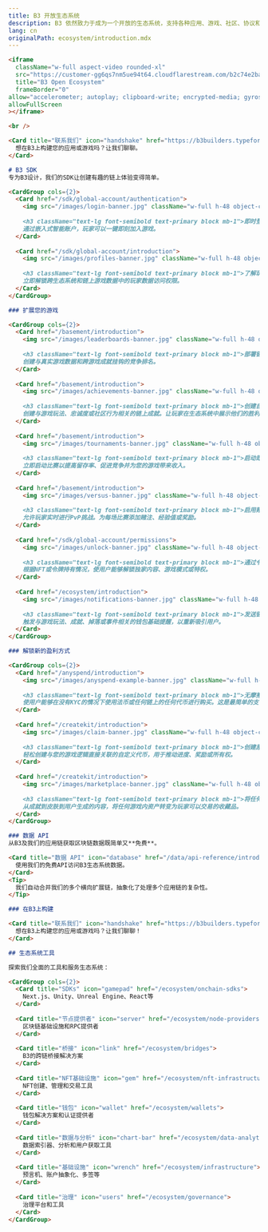 ```yaml
---
title: B3 开放生态系统
description: B3 依然致力于成为一个开放的生态系统，支持各种应用、游戏、社区、协议和链上工具。
lang: cn
originalPath: ecosystem/introduction.mdx
---
```

```markdown
<iframe
  className="w-full aspect-video rounded-xl"
  src="https://customer-gg6qs7nm5ue94t64.cloudflarestream.com/b2c74e2ba1b9057d9d41a7e63b83230e/iframe?muted=true&loop=true&autoplay=true&poster=https%3A%2F%2Fcustomer-gg6qs7nm5ue94t64.cloudflarestream.com%2Fb2c74e2ba1b9057d9d41a7e63b83230e%2Fthumbnails%2Fthumbnail.jpg%3Ftime%3D%26height%3D600"
  title="B3 Open Ecosystem"
  frameBorder="0"
allow="accelerometer; autoplay; clipboard-write; encrypted-media; gyroscope; picture-in-picture"
allowFullScreen
></iframe>

<br />

<Card title="联系我们" icon="handshake" href="https://b3builders.typeform.com/bsmntdevelopers" horizontal>
  想在B3上构建您的应用或游戏吗？让我们聊聊。
</Card>

# B3 SDK
专为B3设计，我们的SDK让创建有趣的链上体验变得简单。

<CardGroup cols={2}>
  <Card href="/sdk/global-account/authentication">
    <img src="/images/login-banner.jpg" className="w-full h-48 object-cover rounded-xl mb-4" />
    
    <h3 className="text-lg font-semibold text-primary block mb-1">即时登录</h3>
    通过嵌入式智能账户，玩家可以一键即刻加入游戏。
  </Card>
  
  <Card href="/sdk/global-account/introduction">
    <img src="/images/profiles-banner.jpg" className="w-full h-48 object-cover rounded-xl mb-4" />
    
    <h3 className="text-lg font-semibold text-primary block mb-1">了解玩家身份</h3>
    立即解锁跨生态系统和链上游戏数据中的玩家数据访问权限。
  </Card>
</CardGroup>

### 扩展您的游戏

<CardGroup cols={2}>
  <Card href="/basement/introduction">
    <img src="/images/leaderboards-banner.jpg" className="w-full h-48 object-cover rounded-xl mb-4" />
    
    <h3 className="text-lg font-semibold text-primary block mb-1">部署链上排行榜</h3>
    创建与真实游戏数据和跨游戏成就挂钩的竞争排名。
  </Card>
  
  <Card href="/basement/introduction">
    <img src="/images/achievements-banner.jpg" className="w-full h-48 object-cover rounded-xl mb-4" />
    
    <h3 className="text-lg font-semibold text-primary block mb-1">创建自定义成就</h3>
    创建与游戏玩法、忠诚度或社区行为相关的链上成就。让玩家在生态系统中展示他们的胜利。
  </Card>
  
  <Card href="/basement/introduction">
    <img src="/images/tournaments-banner.jpg" className="w-full h-48 object-cover rounded-xl mb-4" />
    
    <h3 className="text-lg font-semibold text-primary block mb-1">启动即时比赛</h3>
    立即启动比赛以提高留存率、促进竞争并为您的游戏带来收入。
  </Card>
  
  <Card href="/basement/introduction">
    <img src="/images/versus-banner.jpg" className="w-full h-48 object-cover rounded-xl mb-4" />
    
    <h3 className="text-lg font-semibold text-primary block mb-1">启用赌注决斗</h3>
    允许玩家实时进行PvP挑战。为每场比赛添加赌注、经验值或奖励。
  </Card>
  
  <Card href="/sdk/global-account/permissions">
    <img src="/images/unlock-banner.jpg" className="w-full h-48 object-cover rounded-xl mb-4" />
    
    <h3 className="text-lg font-semibold text-primary block mb-1">通过令牌门控创建独家内容</h3>
    根据NFT或令牌持有情况，使用户能够解锁独家内容、游戏模式或特权。
  </Card>
  
  <Card href="/ecosystem/introduction">
    <img src="/images/notifications-banner.jpg" className="w-full h-48 object-cover rounded-xl mb-4" />
    
    <h3 className="text-lg font-semibold text-primary block mb-1">发送链上通知</h3>
    触发与游戏玩法、成就、掉落或事件相关的钱包基础提醒，以重新吸引用户。
  </Card>
</CardGroup>

### 解锁新的盈利方式

<CardGroup cols={2}>
  <Card href="/anyspend/introduction">
    <img src="/images/anyspend-example-banner.jpg" className="w-full h-48 object-cover rounded-xl mb-4" />
    
    <h3 className="text-lg font-semibold text-primary block mb-1">无摩擦地接受支付</h3>
    使用户能够在没有KYC的情况下使用法币或任何链上的任何代币进行购买。这是最简单的支付方式。
  </Card>
  
  <Card href="/createkit/introduction">
    <img src="/images/claim-banner.jpg" className="w-full h-48 object-cover rounded-xl mb-4" />
    
    <h3 className="text-lg font-semibold text-primary block mb-1">创建原生游戏代币</h3>
    轻松创建与您的游戏逻辑直接关联的自定义代币，用于推动进度、奖励或所有权。
  </Card>
  
  <Card href="/createkit/introduction">
    <img src="/images/marketplace-banner.jpg" className="w-full h-48 object-cover rounded-xl mb-4" />
    
    <h3 className="text-lg font-semibold text-primary block mb-1">将任何资产转变为市场</h3>
    从成就到皮肤到用户生成的内容，将任何游戏内资产转变为玩家可以交易的收藏品。
  </Card>
</CardGroup>

### 数据 API
从B3及我们的应用链获取区块链数据既简单又**免费**。

<Card title="数据 API" icon="database" href="/data/api-reference/introduction" horizontal arrow="true">
  使用我们的免费API访问B3生态系统数据。
</Card>
<Tip>
  我们自动合并我们的多个横向扩展链，抽象化了处理多个应用链的复杂性。
</Tip>

### 在B3上构建

<Card title="联系我们" icon="handshake" href="https://b3builders.typeform.com/bsmntdevelopers" horizontal>
  想在B3上构建您的应用或游戏吗？让我们聊聊！
</Card>

## 生态系统工具

探索我们全面的工具和服务生态系统：

<CardGroup cols={2}>
  <Card title="SDKs" icon="gamepad" href="/ecosystem/onchain-sdks">
    Next.js、Unity、Unreal Engine、React等
  </Card>
  
  <Card title="节点提供者" icon="server" href="/ecosystem/node-providers">
    区块链基础设施和RPC提供者
  </Card>
  
  <Card title="桥接" icon="link" href="/ecosystem/bridges">
    B3的跨链桥接解决方案
  </Card>
  
  <Card title="NFT基础设施" icon="gem" href="/ecosystem/nft-infrastructure">
    NFT创建、管理和交易工具
  </Card>
  
  <Card title="钱包" icon="wallet" href="/ecosystem/wallets">
    钱包解决方案和认证提供者
  </Card>
  
  <Card title="数据与分析" icon="chart-bar" href="/ecosystem/data-analytics">
    数据索引器、分析和用户获取工具
  </Card>
  
  <Card title="基础设施" icon="wrench" href="/ecosystem/infrastructure">
    预言机、账户抽象化、多签等
  </Card>
  
  <Card title="治理" icon="users" href="/ecosystem/governance">
    治理平台和工具
  </Card>
</CardGroup>
```

